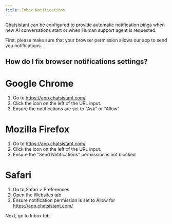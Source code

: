 ```yaml
---
title: Inbox Notifications
---
```


Chatsistant can be configured to provide automatic notification pings when new AI conversations start or when Human support agent is requested.

First, please make sure that your browser permission allows our app to send you notifications.

## How do I fix browser notifications settings?

# Google Chrome

1. Go to https://app.chatsistant.com/
1. Click the icon on the left of the URL input.
1. Ensure the notifications are set to "Ask" or "Allow"


# Mozilla Firefox

1. Go to https://app.chatsistant.com/
1. Click the icon on the left of the URL input.
1. Ensure the "Send Notifications" permission is not blocked

# Safari

1. Go to Safari > Preferences
1. Open the Websites tab
1. Ensure notification permission is set to Allow for https://app.chatsistant.com/

Next, go to Inbox tab. 
